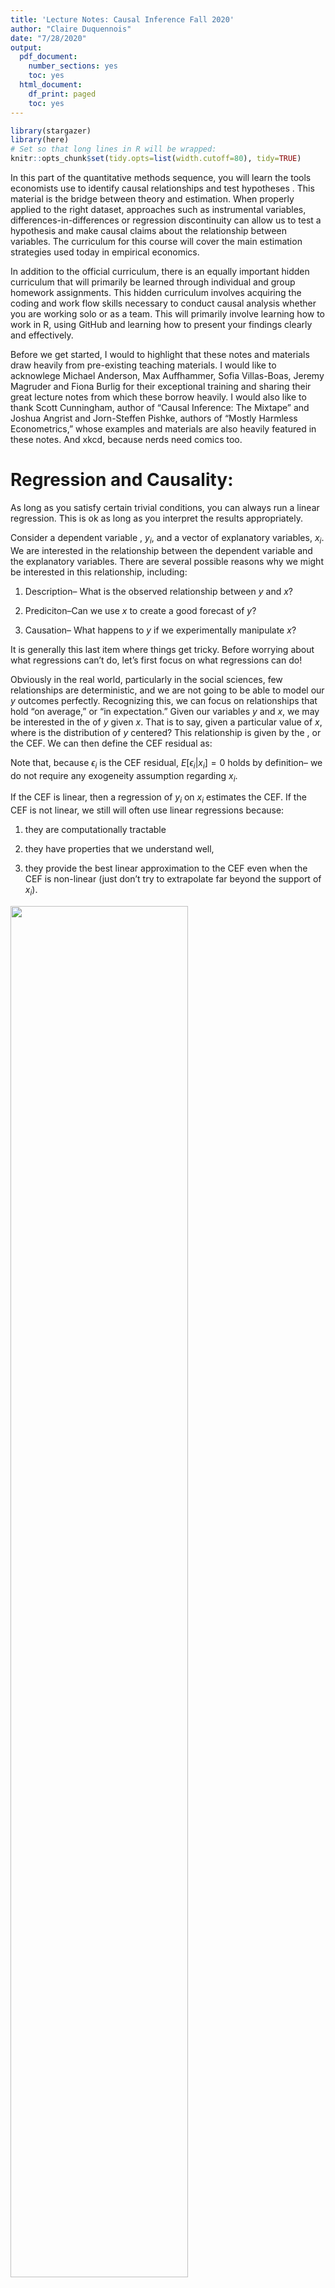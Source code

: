 ---
title: 'Lecture Notes: Causal Inference Fall 2020'
author: "Claire Duquennois"
date: "7/28/2020"
output:
  pdf_document:
    number_sections: yes
    toc: yes
  html_document:
    df_print: paged
    toc: yes
---

```{r setup}
library(stargazer)
library(here)
# Set so that long lines in R will be wrapped:
knitr::opts_chunk$set(tidy.opts=list(width.cutoff=80), tidy=TRUE)

```




\begin{center}
\Large \textbf{Welcome to Economic Inference from Data!}
\end{center}




In this part of the quantitative methods sequence, you will learn the tools economists use to identify causal relationships and test hypotheses \textit{in the wild}. This material is the bridge between theory and estimation. When properly applied to the right dataset, approaches such as instrumental variables, differences-in-differences or regression discontinuity can allow us to test a hypothesis and make causal claims about the relationship between variables. The curriculum for this course will cover the main estimation strategies used today in empirical economics. 

In addition to the official curriculum, there is an equally important hidden curriculum that will primarily be learned through individual and group homework assignments. This hidden curriculum involves acquiring the coding and work flow skills necessary to conduct causal analysis whether you are working solo or as a team. This will primarily involve learning how to work in R, using GitHub and learning how to present your findings clearly and effectively.

Before we get started, I would to highlight that these notes and materials draw heavily from pre-existing teaching materials. I would like to acknowlege Michael Anderson, Max Auffhammer, Sofia Villas-Boas, Jeremy Magruder and Fiona Burlig for their exceptional training and sharing their great lecture notes from which these borrow heavily. I would also like to thank Scott Cunningham, author of "Causal Inference: The Mixtape" and Joshua Angrist and Jorn-Steffen Pishke, authors of "Mostly Harmless Econometrics," whose examples and materials are also heavily featured in these notes. And xkcd, because nerds need comics too. 





# Regression and Causality:


As long as you satisfy certain trivial conditions, you can always run a linear regression. This is ok as long as you interpret the results appropriately. 

Consider a dependent variable , $y_i$, and a vector of explanatory variables, $x_i$. We are interested in the relationship between the dependent variable and the explanatory variables. There are several possible reasons why we might be interested in this relationship, including:

1) Description-- What is the observed relationship between $y$ and $x$?

2) Prediciton--Can we use $x$ to create a good forecast of $y$?

3) Causation-- What happens to $y$ if we experimentally manipulate $x$?

It is generally this last item where things get tricky. Before worrying about what regressions can't do, let's first focus on what regressions can do!

Obviously in the real world, particularly in the social sciences, few relationships are deterministic, and we are not going to be able to model our $y$ outcomes perfectly. Recognizing this, we can focus on relationships that hold "on average," or "in expectation." Given our variables $y$ and $x$, we may be interested in the \textit{Conditional Expectation} of $y$ given $x$. That is to say, given a particular value of $x$, where is the distribution of $y$ centered?  This relationship is given by the \textit{Conditional Expectation Function}, or the CEF. 
\begin{equation}
\begin{split}
E[y_i|x_i]=h(x_i)
\end{split}
\end{equation}
We can then define the CEF residual as: 


\begin{equation}
\begin{split}
\epsilon_i=&y_i-h(x_i) \text{ where}\\
	& E[\epsilon_i|x_i]=0
\end{split}
\end{equation}

Note that, because $\epsilon_i$ is the CEF residual, $E[\epsilon_i|x_i]=0$ holds by definition-- we do not require any exogeneity assumption regarding $x_i$.

If the CEF is linear, then a regression of $y_i$ on $x_i$ estimates the CEF. If the CEF is not linear, we still will often use linear regressions because:

1) they are computationally tractable

2) they have properties that we understand well,

3) they provide the best linear approximation to the CEF even when the CEF is non-linear (just don't try to extrapolate far beyond the support of $x_i$). 


\centering
![]("images\linearprojectioncomic.png"){width=75%}

\raggedright

Thus, if what you are interested in is the CEF, linear regression is a good, and robust tool for estimating it.

You can estimate the CEF using the linear regression by doing the following.
Run a linear regression  of $y_i$ on $x_i$, to generate estimates of $\beta_0$ and $\beta_1$ by doing the following estimation. 

\begin{equation}
\begin{split}
y_i=\beta_0+\beta_1 x_i+\epsilon
\end{split}
\end{equation}

Then you can use the estimated $\hat{\beta}_0$ and $\hat{\beta}_1$ to calculate $\hat{y}$
\begin{equation}
\begin{split}
\hat{y}_i=\hat{\beta}_0+\hat{\beta}_1 x_i
\end{split}
\end{equation}


where $\hat{y}_i$ is the predicted value for $y_i$ given $x_i$, ie. $\hat{y}_i=E[y_i|x_i]$, the CEF. 


This is fine, as long as you interpret your results for what they are --an approximation of the conditional expectation function-- and not what you might want them to be (an estimate of a causal relationship). 

So if you are only intersted in decription or prediction, we can end the class here. 

## Application: Regression for Prediction

Suppose you are a bank and you are interested in predicting whether your customers will be able to repay their student loans. You have a subset of data from the CPS that includes individual earnings and the number of years they spent in education. You estimate the following on working age adults that are over 22 years old: 

\begin{equation}
\begin{split}
Income_i=\beta_0+\beta_1 Schooling_i+\epsilon_i
\end{split}
\end{equation}

to generate the estimates $\hat{\beta_0}$ and $\hat{\beta_1}$. 

In R, you code:

 
\center ![]("images\code_quality.png"){width=75%}

\raggedright


```{r chunk1}

mydata<-read.csv("../../data/data_M1_OVB/cps_clean.csv")

reg1<-lm(inctot~edu,mydata[mydata$age>22,])
summary(reg1)

```

Thus we have that $\hat{\beta_0}=-61944$ and $\hat{\beta_1}=8054$, so an extra year of education predicts earnings that are \$8,115 higher.


\center ![]("images\scatterintuitioncomic.png"){width=75%}

\raggedright

```{r chunk1a, echo = TRUE}

plot(mydata[mydata$age>22 & mydata$inctot<300000,]$edu, 
     mydata[mydata$age>22 & mydata$inctot<300000,]$inctot)
```


Using these estimate we can predict the difference in annual income between a high school and college grad as

$$\begin{aligned}
\widehat{Income}_{col}-\widehat{Income}_{hs} & =(\hat{\beta_0}+\hat{\beta_1}*16)-(\hat{\beta_0}+\hat{\beta_1}*12)\\
& =\hat{\beta_1}*4\\
& = 8,054*4=\$32,216.
\end{aligned}$$

So we would predict annual returns of $32,216.


Alternatively, we could create an indicator variable set to 1 for individuals with college educations and estimate it on the subset of individuals who have at least 12 years of schooling:

\begin{equation}
\begin{split}
Income_i=\beta_0+\beta_1 CollGrad_i+\epsilon_i
\end{split}
\end{equation}

```{r chunk2}

mydata$collgrad<-0
mydata$collgrad[mydata$edu>=16]<-1

reg2<-lm(inctot~collgrad,mydata[mydata$edu>=12 & mydata$age>22,])
summary(reg2)

```
Here we have that $\hat{\beta_0}=36483$ and $\hat{\beta_1}=44842$, so having a four year college degree predicts earnings that are \$44,842 higher then the predicted income of \$36,483 for individuals that finished highschool but did not get a four year degree.

The important thing to note here: we are not saying that the college degree **caused** higher earnings, but it does **predict** higher earnings, which for many applications, like approaving a loan, is sufficient. 

To get at causation, we will need to do a lot more work. 


\center ![]("images\corcauscomic.png"){width=75%}

\raggedright




## "No Causation Without Manipulation"^[This phrase comes from Holland (1986).]

Economists (and other social scientists) tend to be interested in causal effects because we want to think about what the consequences will be if a particular policy is implemented or changed. Naive regressions without a carefully thought out research design are not enough to identify causal effects.

### Application: The returns to schooling

It is easy to estimate the relationship between schooling and income. Using CPS data, I estimated the following linear regression:

\begin{equation}
\begin{split}
Income_i=\beta_0+\beta_1 Schooling_i+\epsilon
\end{split}
\end{equation}

 I then calculated the CEF,  $E[Income_i|Schooling_i]$, the expected value of income conditional on years of schooling as 

\begin{equation}\label{schcef}
\begin{split}
E[Income_i|Schooling_i]=\widehat{Income}_i=\hat{\beta}_0+\hat{\beta}_1 Schooling_i
\end{split}
\end{equation}



 These estimates, however, only tell us how income and schooling covary in the population. This DOES NOT reveal what would happen to an individuals income if there was an \textbf{"exogenous"} change to schooling. For instance if I raised the mandatory number of years students must stay in school or if I  increased the schooling of a randomly selected group of students by 1 year. This is because the number of years a student spends in school is \textbf{"endogenously"} determined: the students who can afford to go to school, and who expect returns from additional schooling, stay in school. There is no reason that a regression coefficient that is estimated data on \textbf{endogenous} schooling choices should correspond to the effects of an \textbf{exogenous} change in schooling. In order to estimate the \textbf{causal} effect of schooling, we will need to identify some type of **"manipulation"** that created an \textbf{exogenous} change in schooling. 

Note that it is not the case that one coefficient is "right" and the other is `"wrong" -- the two coefficients are simply different and which one is "correct" depends on what question you are trying to answer. If you are interested in predicting income based on some knowledge of a person's education levels, using equation \ref{schcef} is fine. \\

\noindent It is \textbf{CORRECT} to interpret the estimates from equations \ref{schcef} as 
\begin{center}
\textbf{``We expect the income of a person with one additional year of schooling to be \$ $\hat{\beta}_1$  higher.''} 
\end{center}

\noindent It is \textbf{INCORRECT} to interpret equations \ref{schcef} as 

\textbf{``One additional year of schooling CAUSES earnings to increase by \$ $\hat{\beta}_1$.''} 

 The \textit{Rubin Causal Model} discussed below offers a useful framework with which to understand common estimation techniques. More importantly, it is useful in framing and understanding what question you are trying to answer or what effect you are trying to estimate by using the idea that a unit has different  \textit{potential outcomes} depending on it's \textit{treatment} status. 

\subsection{The Rubin Causal Model}

Suppose that we have N units, $i=1,...,N,$ drawn randomly from a large population. We are interested in the effect of some binairy treatment variable, $D_i$, on an outcome, $Y_i$. We postulate that each unit faces two potential outcomes,

\begin{equation}\label{potout}
\begin{split}
Y_i& = \begin{cases}
      Y_i(1) & \text{ if } D_i=1 \text{ (\textit{the treatment condition})}\\
      Y_i(0) & \text{ if } D_i=0 \text{ (\textit{the control condition})}
    \end{cases}  \\
&= Y_i(0)+(Y_i(1)-Y_i(0))D_i
\end{split}
\end{equation}

The key challenge is that we will never observe both $Y_i(1)$ and $Y_i(0)$ though it must be theoretically possible that we could observe either $Y_i(1)$ or $Y_i(0)$. If you cannot conceptualize both $Y_i(1)$ and $Y_i(0)$ for the same unit, then D does not correspond to a treatment that is potentially manipulable and we cannot talk about the causal effect of manipulating D without further defining the problem. 

__________________
\textbf{Example:}

\textbf{Does going to college \underline{cause} higher earnings?}
Let the treatment be going to college. We can imagine that each high school graduate faces two potential outcomes:
\begin{equation}
\begin{split}
\text{\textit{potential outcomes}}= \begin{cases}
      earnings_{i,col} & \text{ if \textit{i} goes to college} \text{ (\textit{the treatment condition})}\\
      earnings_{i,no col} & \text{ if \textit{i} does not go to college} \text{ (\textit{the control condition})}
    \end{cases}  
\end{split}
\end{equation}
Though we can conceive of both  $earnings_{i,col}$ and $earnings_{i,no col}$, we will only ever observe one or the other, but we can imagine a policy or intervention that could make either of these values observable. Thus "college" is a treatment that is potentially manipulable. 

\textbf{Does being a woman \underline{cause} lower earnings?}
Gender (or race) is not potentially manipulable. My gender has been in integral part of all the choices I have made throughout my life. It is not really possible for me to imagine some intervention that would reveal what my earnings outcomes would have been if was a man. Thus, though the relationships between, gender (or race) and earnings are extreamly interesting and worthy of study, and we know that beeing a woman \underline{predicts} lower earnings, the question as posed is ill defined. 

_______________________

Using the notation above, we define the  \textit{causal effect} for tratment $D=1$ on outcome $Y$ for unit $i$ as:

\begin{equation}
\begin{split}
      Y_i(1) -Y_i(0)=\tau_i
\end{split}
\end{equation}

$\tau_i$ is the treatment effect for unit $i$. The treatment effect is \textbf{relative}. It tells us how the outcome for $i$ with treatment compares to their outcome without treatment. How would $i$'s earnings with a college degree compare to her earnings without a college degree? Note that this value need not be constant across different units, which is why the $\tau$ is indexed by $i$. Many (most) treatments have heterogeneous effects: a college degree may increase some people's earning potential a lot more than others, for example. 

The imporant thing to realize here is that though $\tau_i=Y_i(1)-Y_i(0)$ we never actually observe both $Y_i(1)$ and $Y_i(0)$ for a given unit. This leads to the following theorem: 

\textbf{Fundamental Problem of Causal Inference:} It is impossible to observe the value of  $Y_i(1)$ and $Y_i(0)$ in the same unit $i$ and, therfore, it is impossible to observe $\tau_i$, the effect for unit $i$ of the treatment on $Y_i$.^[Holland (1986).]

The fundamental problem of causal inference would appear to rule out any precise estimation of $\tau_i$ and, at the unit level, it is true that we can never observe the exact treatment effect. However, all is not lost. We are generally interested in relationships that hold on "average," or in expectation. In this context, it is possible to estimate the quantities of interest. We define $\bar{\tau}$ as the \textit{average causal effect} or \textit{average treatment effect} (ATE) of the treatment relative to the control as the expected value of the difference   $Y_i(1) -Y_i(0)$, or 


\begin{equation}
\begin{split}
     \bar{\tau}=E[Y_i(1)-Y_i(0)]=E[Y_i(1)]-E[Y_i(0)].
\end{split}
\end{equation}

With the right research design, it is possible to estimate the ATE. 


\subsection{The Conditional Independence Assumption}



Suppose the treatment effect is the same for everyone so that $Y_i(1)-Y_i(0)=\tau$, a constant. If this is the case, I can re-write equation \ref{potout} as 


\begin{equation}\label{breakdown}
\begin{split}
Y_i &=Y_i(0)+\tau D_i\\
Y_i &=E[Y_i(0)]+\tau D_i+Y_i(0)-E[Y_i(0)]\\
Y_i &=\alpha+\tau D_i+\eta_i
\end{split}
\end{equation}

where $\alpha=E[Y_i(0)]$, $\tau=Y_i(1)-Y_i(0)$, and $\eta_i$ is the random part of $Y_i(0)$ since $\eta_i=Y_i(0)-E[Y_i(0)]$. We can then see that the expected outcomes for someone with treatment $(D_i=1)$, and without treatment $(D_i=0)$ are given by


\begin{equation}
\begin{split}
E[Y_i(1)] &=\alpha +\tau +E[\eta_i|D_i=1]\\
E[Y_i(0)] &=\alpha +E[\eta_i|D_i=0]\\
\end{split}
\end{equation}

so that we can break down the difference between these outcomes as
\begin{equation}\label{breakdown2}
 E[Y_i(1)]-E[Y_i(0)] = 
    \underbrace{\tau}_\text{treatment effect} + \underbrace{E[\eta_i|D_i=1]-E[\eta_i|D_i=0]}_\text{selection bias}.
\end{equation}
 
It is thus clear that if we naively estimate the linear regression specified in equation \ref{breakdown}, our estimate $\tilde{\tau}$, will not equal the true causal treatment effect $\tau$, if there is selection bias such that $E[\eta_i|D_i=1]\neq E[\eta_i|D_i=0]$. This will happen if absent treatment, those who would select into treatment have a differnt expected outcome compared to those who would not select into treatment, such that $E[Y_i(0)|D_i=1]\neq E[Y_i(0)|D_i=0]$. This is because treatment is not random, formally if

\begin{equation}\label{schcef}
\begin{split}
\{Y_i(1), Y_i(0)\} \not\perp  D_i,
\end{split}
\end{equation}
that is if the outcome is not orthogonal (or independent) to treatment status. 

___________________________

\textbf{Example:}

Suppose I naively estimate the following regression on my observational data from the CPS, where $college_i$ is a dummy variable set to one if the person received a college degree, and generate estimated of $\alpha$ and $\tau$,
\begin{equation}\label{colex}
\begin{split}
earnings_i=\tilde{\alpha}+\tilde{\tau} college_i+\epsilon_i.
\end{split}
\end{equation}

If I am interested in the causal treatment effect of a college degree on earnings, $\tilde{\tau}$ will not give an accurate estimate since it is biased by who selects into getting a college degree. If the people who receive college degrees would have had higher earnings even absent the degree then $E[\tilde{\tau}]\neq\tau$ since $E[\eta_i|D_i=1]>E[\eta_i|D_i=0]$.

________________________

\center ![]("images\ciacomic.png"){width=50%}

\raggedright

The \textbf{Conditional Independence Assumption} asserts that conditional on observed characteristics, $X_i$, selection bias disappears. This means that once I control for $X_i$, treatment is as good as randomly assigned. Formally,
\begin{equation}\label{schcef}
\begin{split}
\{Y_i(1), Y_i(0)\} \perp  D_i|X_i.
\end{split}
\end{equation}
If this is the case, conditional-on-$X_i$ comparisons have a causal interpretation. In other words, 

\begin{equation}\label{schcef}
\begin{split}
E[Y_i(1)|X_i]-E[Y_i(0)|X_i]=E[Y_i(1)-Y_i(0)|X_i].
\end{split}
\end{equation}

Returning to equation \ref{breakdown2},  we saw that with selection bias, our estimate $\tilde{\tau}$ is not equal to the true causal treatment effect $\tau$ if there is selection bias. Suppose now that CIA holds given a vector of observed covariates, $X_i$. We can thus decompose the random term, $\eta_i$, into a linear function of observable characteristics $X_i$, and an error term $\nu_i$, such that 

 \begin{equation}\label{schcef}
\begin{split}
\eta_i=X'_i\gamma+\nu_i,
\end{split}
\end{equation}

where $\gamma$ is a vector of population regression coefficients that is assumed to satisfy $E[\eta_i|X_i]=X'_i\gamma$. Since $\gamma$ is defined by the regression of $\eta_i$ on $X_i$, the residual $\nu_i$ and $X_i$ are uncorrelated by construction. Moreover, by virtue of the CIA, we have 

 \begin{equation}\label{schcef}
\begin{split}
E[Y_i(D)|X_i]=\alpha+\tau D+X_i'\gamma.
\end{split}
\end{equation}
 
The residual in the linear causal model

 \begin{equation}\label{schcef}
\begin{split}
Y_i=\alpha+\tau D_i+X_i'\gamma+\nu_i
\end{split}
\end{equation}

is therfore uncorrelated with the regressors, $D_i$ and $X_i$ and the estimated regression coefficient $\hat{\tau}$ is equal to the causal effect of interest, $\tau$.
 
______________________

\textbf{Example:}

Returning to the example of earnings and college completion, we saw that 
\begin{equation}\label{colex}
\begin{split}
Income_i=\tilde{\alpha}+\tilde{\tau} college_i+\epsilon_i
\end{split}
\end{equation}

generates a based estimate of  $\tau$ due to selection bias since $E[\tilde{\tau}]\neq\tau$. Now suppose that CIA holds if I condition on a student's household income (\textit{hhinc}). This means that once I control for student household income, which students complete college versus not is as good as randomly assigned. \underline{\textbf{If this assumption holds}}, then I generate the following  estimates 

\begin{equation}\label{colex}
\begin{split}
earnings_i=\hat{\alpha}+\hat{\tau} college_i+\hat{\gamma_i}hhinc_i+\epsilon_i
\end{split}
\end{equation}
 
and we have that $E[\hat{\tau}]=\tau$.  Thus we can say that a college degree causes earnings to increase by \$$\hat{\tau}$.

_____________________

It is important to note that the conditional independence assumption is a big assumption, and in many cases is not valid.  Do we really believe that if I control for household income, who goes to college is as good as randomly assigned? Can you think of other important variables that would correlate with both completing college and earnings? If yes then you likely still have a biased estimate of the treatment effect. 



\subsection{Omitted Variable Bias}

What happens to our estimate of the treatment effect $\tau$ when I introduce a new control variable?

Suppose I estimated the following model, 

\begin{equation}\label{colex}
\begin{split}
Y_i=\tilde{\beta}_0+\tilde{\beta}_1 x_{1i}+\epsilon_i
\end{split}
\end{equation}

 but I suspect that there is a relationship between my explanatory variable, $x_{1i}$ and some other variable, $x_{2i}$, such that 

\begin{equation}\label{ovb1}
\begin{split}
x_{2i}=\rho_0+\rho_1x_{1i}+\varepsilon_i, 
\end{split}
\end{equation}

and that my outcome variable is also affected by $x_i$ such that the true model is given by 

\begin{equation}\label{ovb2}
\begin{split}
Y_i=\beta_0+\beta_1 x_{1i}+\beta_2 x_{2i}+\nu_i.
\end{split}
\end{equation}

where $\beta_2\neq0$. 

Substituting equation \ref{ovb1} into  \ref{ovb2} and rearanging gives

\begin{equation}\label{ovb2}
\begin{split}
Y_i=\underbrace{(\beta_0+\beta_2\rho_0)}_{\tilde{\beta}_0}+\underbrace{(\beta_1+\beta_2 \rho_2)}_{\tilde{\beta}_1} x_{1i}+\underbrace{(\beta_2 \varepsilon_i+\nu_i)}_{\epsilon_i}.
\end{split}
\end{equation}

So 

\begin{equation}\label{ovb2}
\begin{split}
\tilde{\beta_1}=\underbrace{\beta_1}_\text{treatment effect}+\underbrace{\beta_2 \rho_2}_\text{bias}
\end{split}
\end{equation}



Thus we can see that the biased coefficient $\tilde{\beta}_1$ is equal to the true treatment effect, $\beta_1$, plus a bias term which depends on $\beta_2$ (the correlation between $x_{2i}$ and $Y_i$), and $\rho_2$ (the correlation between $x_{2i}$ and $x_{1i}$). On average, our regression is going to miss the true population parameter by $\beta_2\rho_2$.


We can use this regression to sign the bias. The sign of $\beta_2$ is obtained from thinking about how the dependent variable $Y_i$ is correlated with the omitted variable ($cov(Y_i, x_{2})$) and the sign $\rho_2$ is obtained by thinking about how the independent variable of interest, $x_1$, is correlated with the omitted variable ($cov(x_1,x_2)$). Multiplying the signs of these covariances can then establisht the sign of the bias, as seen in the table below, 


\begin{center}
\begin{tabular}{|c|c|c|}
\hline 
 & $Cov(x,x_{ov})>0$ & $Cov(x,x_{ov})<0$\tabularnewline
\hline
\hline 
$Cov(y,x_{ov})>0$ & Upward bias & \vspace{5pt} Downward bias
\tabularnewline
\hline 
$Cov(y,x_{ov})<0$ & Downward bias & \vspace{5pt} Upward bias
\tabularnewline
\hline
\end{tabular}
\end{center}



____________________________

\textbf{Example:}

Suppose I am interested in thinking about how health relates to income. Using my CPS sample of working age adults, I begin by estimating the following model,

$$
Income_i=\beta_0+\beta_1Health_i+\epsilon, 
$$
where heath is an rspondents subjective assesment of their health with 1 being very health and 5 being very unhealthy. 


```{r chunk3}

reghealth<-lm(inctot~health,mydata)

```

It then occurs to me that respondents age could be biasing this estimate since it is likely that $cov(health_i,age_i)>0$ and $cov(income_i,age_i)>0$ leading to an upward bias. 

```{r chunk4}

reghealth2<-lm(inctot~health+age ,mydata)

```

I then realize that schooling could also impact both health and income, as it is likely that $cov(health_i,schooling_i)<0$ and $cov(income_i,schooling_i)>0$ leading to a downward bias. 


```{r chunk5, results = "asis"}

reghealth3<-lm(inctot~health+age+edu ,mydata)


stargazer(reghealth,reghealth2, reghealth3, type="latex", header=FALSE, 
          title="Income and health", omit.stat=c("f", "ser"))

```


Any variable that is jointly correlated with my explanatory variable ($health$) and my outcome variable ($income$), will bias my estimate of $\beta_1$. $age$ and $education$ are certainly important ones but there are likely many more meaning that even our estimate from the third specification still cannot be interpreted as an unbiased causal estimate of the true $\beta_1$ and should be interpreted with caution. 
____________________________


______________________
\textbf{Simulating Omitted Variable Bias in R:}

To better understand how an omitted variable can bias our coefficient estimate, I will generate a simulated dataset. The advantage of working with simulated data is that with a simulation I can know the exact data generating process (DGP), and thus know exactly what the true coefficients should be. I can then run different estimations and see if the estimated coefficients are biased or not. 

Suppose the data generating process is as follows. My outcome variable, $Y$ depends on two variables, $V_1$ and $V_2$ such that 

$$
Y_i=\beta_0+\beta_1 V_{1i}+\beta_2 V_{2i}+\epsilon_i
$$
where $V_1$ and $V_2$ are correlated with $Cor(V_1,V_2)=0.5$. 

To simulate this DGP, I generate a data.frame of two correlated random variables pulled from standard normal distributions.

```{r sim1}
library(MASS)
library(ggplot2)

set.seed(1999)
out <- as.data.frame(mvrnorm(1000, mu = c(0,0), 
                     Sigma = matrix(c(1,0.5,0.5,1), ncol = 2), 
                     empirical = TRUE))
cor(out)
plot(out)

```

I then add an error term for each observation, also drawn from a standard normal.

```{r sim2}
out$error<-rnorm(1000, mean=0, sd=1)


```

I can now simulate the data generating process. Suppose we want the true $\beta_1=5$ and $\beta_2=7$. I can simulate the outcome variable as follows:

```{r sim3}

#The data generating process
B1<-5
B2<-7

out$Y<-out$V1*B1+out$V2*B2+out$error
```

I can generate an unbiased estimate such that $E[\hat{\beta}_1]=\beta_1$ by estimating the correctly specified model

```{r sim 4}

sim1<-lm(Y~V1+V2, data=out)
summary(sim1)

```

As you can see, the estimated coefficients are very close to the true values. 

However if I misspecify my model and fail to include $V_2$ then $E[\tilde{\beta}_1]\neq\beta_1$, as you can see below, 


```{r sim 5}

sim2<-lm(Y~V1, data=out)
summary(sim2)

```

Indeed, in this case, $\tilde{\beta}_1$ is upward biased since  $Cor(V_1,V_2)>0$ and $Cor(Y,V_2)>0$.

So what does adding the control variable do to your regression? When you add a contol variable, you are effectively removing the variation in the outcome variable that is explained by that control variable, so that your estimates can be based on the variation due to the explanitory vaiable you are actually interested in. We can see this below. 

I first generate a new variable, $adjY$ that "corrects" $Y$ by removing the variation in $Y$ that is explained by $V_2$, which I can do since I know the true $\beta_2$. 

```{r sim 6}

out$adjY<-out$Y-B2*out$V2

sim3<-lm(adjY~V1, data=out)
summary(sim3)

```

Having done this, I can now regress $V_1$ on $adjY$ to recover an unbiased estimate of the effect of $V_1$ on $Y$.

```{r sim 7}
sim3<-lm(adjY~V1, data=out)
summary(sim3)

```

We can visualize what we did in the plot below. In blue we see the "unadjusted" relationship between $Y$ and $V_1$. In pink we see the "adjusted" relationship. Notice that we have $\tilde{\beta_1}>\hat{\beta}_1$ because the adjustment is larger when the absolute value of $V_1$ is larger due to the positive correlation between $V_1$ and $V_2$.  


```{r key 4}
plotted<-ggplot(out, aes(V1, y = value, color = variable)) + 
    geom_point(aes(y = Y, col = "Y")) + 
    geom_point(aes(y = adjY, col = "adjY"))+
    geom_smooth(method='lm', aes(y = Y, col = "Y"))+
    geom_smooth(method='lm', aes(y = adjY, col = "adjY"))

plotted


```
_______________________



\subsection{Beware of the kitchen sink approach}

Given that adding omitted variables as controls corrects the bias generated by their omission, it can be tempting to go wild and add every possible control you can think of. In some datasets, you may have hundreds of potential observable covariates that you could add as control variables. Before embarking on this "Kitchen Sink Approach," it is important to realize that you should excercise caution in selecting your control variables. Furthermore, even in the ideal circumstances, unobservables will probably still be a problem for you if your aim is to identify a causal relationship. 


\subsubsection{Caveat: Including Irrelevant Variables}
What happens if we include a variable that doesn't have any effect on y (holding other variables constant)?  In other words its population coefficient is zero, but we include it in our sample regression function anyways? For example, we estimate:
$$
\tilde y=\tilde \beta_0 + \tilde \beta_1x_1 + \tilde\beta_2x_2
$$
Even though the population regression function is $E[y|x_1]=\beta_0+\beta_1x_1$. 

Including the irrelevant $x_2$ will have no effect in terms of the unbiasedness: $E[\tilde{\beta_1}]= \beta_1$. It will though affect the variance of our estimator, making it less precise: $Var(\tilde{\beta_1})\geq Var(\hat{\beta_1})$.

\center ![]("images\curvefittingcomic.png"){width=75%}




\raggedright


\subsubsection{Caveat: Bad Controls}

Even if you add a control and it does change the estimated coefficient, you may still want to carefully consider whether or not it belongs in your specification. 

Bad controls are variables that are themselves outcomes of the treatment variable you are investigating. That is, bad controls might just as well be dependent variables too. Good controls are variables that we can think of as being fixed at the time the regressor of interest was determined. 

___________________

\textbf{Example:}

Suppose you are interested in estimating the effect of smoking during pregnancy on birthweight using observational data. You start by estimating the following regression, 

$$
Brthwgt_i=\beta_0+\beta_1cigday_i+\epsilon
$$
but you are concerned that omitted variables are biasing your results. Fourtunately, your dataset includes the following additional variables: the mother's age, the mother's education level, the number of previous pregnancies, the number of prenatal doctor visits, mother's weight gain during pregnancy, and alcohol use during pregnancy. 

Which of these control variables should you consider adding to your specification? 

You will need to think carefuly about the causal channel that connects smoking during pregnancy to birth weight. Could smoking during pregnancy cause a difference in ________________?  If the answer is yes then you are probably looking at a bad control. 

In this example, variables that are fixed at the start of the pregnancy are probably good controls. These would include the mother's age, the mother's education level and the number of previous pregnancies. The other variables listed could plausibly be affected by smoking. For example, women who smoke during pregnancy may be less likely to go to prenatal appointments because of shame or fear of being stygmatized by their doctor. We should thus think very carefully about whether we want to add this variable as a control. 

___________________



\subsection{Selection on Observable Designs: How far does this get us?}

The key (untestable) assumption is that you have controled for everything that matters: you observe all the factors that affect treatment and that are correlated with the potential outcome. You are basically assuming that the treatment assignment is "as good as randomly assigned"- after you have conditioned on the controls. In other words, you are assuming that if there is any systematic selection into "treatment", this selection only depends on the observable variables you are controling for.

This is a big ask. 


\subsection{There is no Santa Claus: Arseneaux, Gerber and Green (2006)}

Arseneaux, Gerber and Green use data from a large-scale voter "Get out the Vote" mobilization effort that randomly calls households and encourages them to vote. 

Though the calling assignment is random, whether a household is actually contacted is not since many people don't answer their phones. Regressing a household's voting behavior on 
whether or not they were contacted can thus give biased estimates of the causal effect of encouragement on voting because of the selection into who is actually contacted. We can see this bias by comparing the estimates from a naive regression to corrected "experimental" estimates that uses the original randomization in the calling assignment to correct this bias using an instrumental variable approach that we will discuss later in this class. 

Below, I replicate some of their key results using the replication files that are available on the harvard dataverse:
https://dataverse.harvard.edu/dataset.xhtml?persistentId=doi:10.7910/DVN/CTT87V

I start by loading the data (which is quite large), and estimating a simple regression with the most basic control variables. 


```{r repagg1, results = "asis"}


library(haven)
library(lfe)
library(dplyr)

agg_data<-read_dta("../../data/data_M1_OVB/IA_MI_merge040504.dta")
nrow(agg_data)

##scalling the vote02 variable to remove excess 0's from tables
agg_data$vote02<-100*as.numeric(agg_data$vote02)


regols1<-felm(vote02~contact+state+comp_mi+comp_ia,agg_data)
regexp1<-felm(vote02~state+comp_mi+comp_ia|0|(contact~treat_real+state+comp_mi+comp_ia),agg_data)

stargazer(regols1,regexp1, type='latex', se = list( regols1$rse, regexp1$rse))

```

We see that the OLS estimates are quite different from the "experimental" estimates. The OLS estimates suggest that contacting a household raises the likelihood they vote by a statistically significant 6.2 percentage points! The "experimental" estimates however suggest that the effect is in fact 0.36 percentage points and not statistically significant... Things are not looking great for the OLS estimate. The effect it is detecting is really just the result of selection: the people that are contacted are the type of person who is more likely to vote already, even if they hadn't been contacted, thus $cor(Vote,Type)>0$ and $cor(Contact,Type)>0$ biasing our estimates upward. 

Can OLS do better? Voter registration lists contain detailed information on voting history and demographic characteristics, allowing AAG to add a large number of controls to these regressions which I replicate below. 

```{r repagg2, results = "asis"}

regols2<-felm(vote02~contact+state+comp_mi+comp_ia+persons+age+female2+newreg+vote00+vote98+fem_miss
              |county+st_hse+st_sen,agg_data)

regexp2<-felm(vote02~state+comp_mi+comp_ia+persons+age+female2+newreg+vote00+vote98+fem_miss
              |county+st_hse+st_sen
              |(contact~treat_real+state+comp_mi+comp_ia+persons+age+female2+newreg+vote00+vote98+fem_miss)
              ,agg_data)
```

\center ![]("images\codecomic2.png"){width=50%}

\raggedright


```{r repagg1b, results = "asis"}

stargazer(regols2, regexp2, type='latex', se = list(regols2$rse, regexp2$rse))

```

Despite the addition of all these controls, OLS estimates are still biased. The OLS estimates suggest a statistically significant 2.7 percentage point effect as opposed to the statistically insignificant 0.5 percentage point effect we get from the experimental estimates. Despite all of these control variables, there still remains some unobservable characteristic that biases the OLS estimate.  

_____________________


